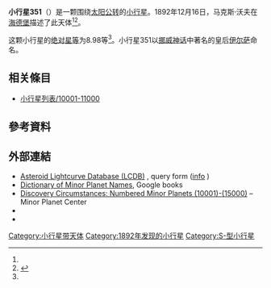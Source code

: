 {{Infobox planet
 | minorplanet     = yes
 | name            = 351 Yrsa
 | background      = #D6D6D6
 | image = 
 | image_size      = 
 | caption         =
 | discovery_ref   =  <ref name="MPC-object" />
 | discoverer      = [[马克斯·沃夫|马克斯·沃夫]]
 | discovery_site  = [[海德堡|海德堡]]
 | discovered      = 1892年12月16日
 | mpc_name        = 351 Yrsa
 | alt_names       = 351 Yrsa
 | pronounced      = 
 | named_after     = <ref name="MPC-object" />
 | mp_category     = [[主帶小行星|主帶小行星]] <ref name="MPC-object" /><ref name="jpldata" />
 | orbit_ref       = <ref name="a">[http://ssd.jpl.nasa.gov/sbdb.cgi?sstr=351 351] {{Wayback|url=http://ssd.jpl.nasa.gov/sbdb.cgi?sstr=351 |date=20210206000559 }}，小行星數據庫瀏覽器（JPL Small-Body Database Browser）－[[美国国家航空航天局|美国国家航空航天局]]喷气推进实验室</ref>
 | epoch           = 2018-03-23.0（[[儒略日|JD]] 2458200.5）
 | uncertainty     = 0
 | observation_arc = 
 | aphelion = {{convert|3.190|AU|km|3|abbr=on|lk=out}}
 | perihelion      = {{convert|2.3450907|AU|km|3|abbr=on}}
 | semimajor       = 2.7673719
 | eccentricity    = 0.1525929
 | period          = 4.6[[儒略年|yr]]
 | mean_anomaly    = 48.17086[[度|°]]
 | mean_motion     = {{Deg2DMS|0.21409300|sup=ms}} / day
 | inclination     = 9.19540
 | asc_node        = 99.24423°
 | arg_peri        = 31.74286
 | mean_diameter   = 
 | rotation        = 
 | albedo          =
 | spectral_type   =
 | abs_magnitude   = 8.98<ref name="jpldata" />
}}
'''小行星351'''（{{lang-en|351 Yrsa}}）是一颗围绕[[太阳|太阳]][[公转|公转]]的[[小行星|小行星]]。1892年12月16日，马克斯·沃夫在[[海德堡|海德堡]]描述了此天体<ref name="a" /><ref>{{cite news|title=小行星列表|url=http://cfa-www.harvard.edu/iau/lists/NumberedMPs.txt|accessdate=2018-10-19|newspaper=哈佛大学|archive-date=2008-05-17|archive-url=https://web.archive.org/web/20080517010638/http://cfa-www.harvard.edu/iau/lists/NumberedMPs.txt|dead-url=no}}</ref>。

这颗小行星的[[绝对星等|绝对星等]]为8.98等<ref name="a" />。小行星351以[[挪威神话|挪威神话]]中著名的皇后[[伊尔萨|伊尔萨]]命名。

== 相关條目 ==
*[[小行星列表/10001-11000|小行星列表/10001-11000]]

== 參考資料 ==
{{reflist|refs=

<ref name="jpldata">{{cite web
 |type         = 2018-01-26 last obs.
 |title        = JPL Small-Body Database Browser:351 Yrsa-351 Yrsa
 |url          = https://ssd.jpl.nasa.gov/sbdb.cgi?sstr=351
 |publisher    = [[Jet_Propulsion_Laboratory|Jet Propulsion Laboratory]]
 |accessdate   = 28 March 2018
 |archive-date = 2021-02-06
 |archive-url  = https://web.archive.org/web/20210206000559/https://ssd.jpl.nasa.gov/sbdb.cgi?sstr=351
 |dead-url     = no
}}</ref>

<ref name="MPC-object">{{cite web
  |title      = 351 Yrsa
  |work      = Minor Planet Center
  |url      = https://www.minorplanetcenter.net/db_search/show_object?object_id=351
  |accessdate      = 28 March 2018
  |archive-date      = 2021-02-06
  |archive-url      = https://web.archive.org/web/20210206000652/https://www.minorplanetcenter.net/db_search/show_object?object_id=351
  |dead-url      = no
  }}</ref>

}}

==  外部連結 ==
* [http://www.minorplanet.info/PHP/lcdbsummaryquery.php Asteroid Lightcurve Database (LCDB)] {{Wayback|url=http://www.minorplanet.info/PHP/lcdbsummaryquery.php |date=20171210173955 }}, query form ([http://www.minorplanet.info/lightcurvedatabase.html info] {{Wayback|url=http://www.minorplanet.info/lightcurvedatabase.html |date=20171216050541 }})
* [https://books.google.com/books?id=aeAg1X7afOoC&pg Dictionary of Minor Planet Names], Google books
* [http://www.minorplanetcenter.net/iau/lists/NumberedMPs010001.html Discovery Circumstances: Numbered Minor Planets (10001)-(15000)] {{Wayback|url=http://www.minorplanetcenter.net/iau/lists/NumberedMPs010001.html |date=20180612162317 }} – Minor Planet Center
* {{AstDys|351}}
* {{JPL small body}}

{{Minor Planet Number|[[小行星350|小行星350]]|[[小行星352|小行星352]]}}
{{小天体}}

[[Category:小行星带天体|Category:小行星带天体]]
[[Category:1892年发现的小行星|Category:1892年发现的小行星]]
[[Category:S-型小行星|Category:S-型小行星]]